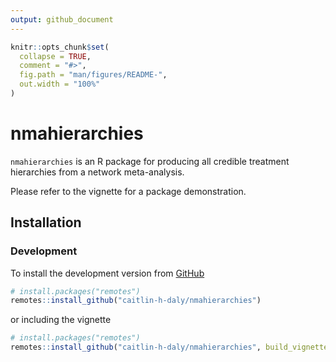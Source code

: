 ```yaml
---
output: github_document
---
```


<!-- README.md is generated from README.Rmd. Please edit that file -->

```r
knitr::opts_chunk$set(
  collapse = TRUE,
  comment = "#>",
  fig.path = "man/figures/README-",
  out.width = "100%"
)
```

# nmahierarchies

<!-- badges: start -->
<!-- badges: end -->

`nmahierarchies` is an R package for producing all credible treatment hierarchies from a network meta-analysis.

Please refer to the vignette for a package demonstration.

## Installation

### Development

To install the development version from [GitHub](https://github.com/caitlin-h-daly/nmahierarchies)
```r
# install.packages("remotes")
remotes::install_github("caitlin-h-daly/nmahierarchies")
```

or including the vignette
```r
# install.packages("remotes")
remotes::install_github("caitlin-h-daly/nmahierarchies", build_vignettes = TRUE)
```

